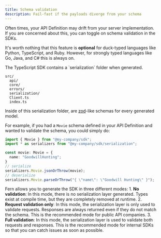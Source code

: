 ```yaml
---
title: Schema validation
description: Fail-fast if the payloads diverge from your schema
---
```


Often times, your API Definition may drift from your server implementation. 
If you are concerned about this, you can toggle on schema validation in the 
SDKs. 

It's worth nothing that this feature is **optional** for duck-typed
languages like Python, TypeScript, and Ruby. However, for strongly typed 
languages like Go, Java, and C# this is always on. 

<Tabs>
<Tab title="TypeScript">
  The TypeScript SDK contains a `serialization` folder when generated. 

  ``` {5}
  src/
    api/
    core/
    errors/
    serialization/
    Client.ts
    index.ts
  ```

  Inside of this serialization folder, are [zod](https://github.com/colinhacks/zod)-like schemas for every 
  generated model. 

  For example, if you had a `Movie` schema defined in your API Definition and 
  wanted to validate the schema, you could simply do: 

  ```ts
  import { Movie } from "@my-company/sdk";
  import * as serializers from "@my-company/sdk/serialization";

  const movie: Movie = {
    name: "GoodwillHunting";
  }
  // serialize 
  serializers.Movie.jsonOrThrow(movie);
  // deserialize
  serializers.Movie.parseOrThrow("{ \"name\": \"Goodwill Hunting\" }");
  ```

  Fern allows you to generate the SDK in three different modes: 
    1. **No validation**: In this mode, there is no serialization layer generated. Types exist at 
       compile time, but they are completely removed at runtime. 
    2. **Request validation only**: In this mode, the serialization layer is only used to 
       validate requests. Responses are always returned even if they do not match the schema. This is
       the recommended mode for public API companies. 
    3. **Full validation**: In this mode, the serialization layer is used to validate both 
       requests and responses. This is the recommended mode for internal SDKs so that you can catch 
       issues as soon as possible.  
</Tab>
</Tabs>
